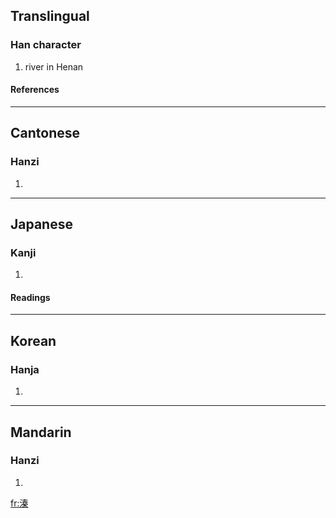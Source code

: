 ==Translingual==
===Han character===
{{Han char|rn=85|rad=水|as=10|sn=13|four=3519<sub>4</sub>|canj=水手大木 (EQKD)}}
# river in Henan
====References====
{{Han ref|kx=0640.330|dkj=17978|dj=1048.070|hdz=31692.030|uh=6EB1|ud=28337|bh=DE4C|bd=56908}}

----
==Cantonese==
===Hanzi===
{{yue-hanzi|jyut=|y=jeun1}}
# {{defn|Cantonese}}

----
==Japanese==
===Kanji===
{{ja-kanji|grade=|rs=水10}}
# {{defn|Japanese}} 
====Readings====
{{ja-readings|on=[[しん]] (shin)|kun=[[おおい]] (ooi)}}

----
==Korean==
===Hanja===
{{ko-hanja|hangeul=진|eumhun=|rv=jin|mr=chin|y=cin}}
# {{defn|Korean}}

----
==Mandarin==
===Hanzi===
{{cmn-hanzi|pin=[[zhēn]] ([[zhen1]])|wg=chen<sup>1</sup>}}
# {{defn|Mandarin}}

[[fr:溱]]